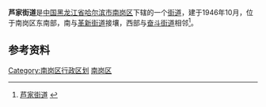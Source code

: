{{中国乡级行政区
| 行政区全称 = 芦家街道
| 景观照片文件名 =
| 景观照片描述 =
| 汉语拼音 =
| 通用拼音 =
| 注音符號 =
| 其它标音类型1 =
| 其它标音1 =
| 其它标音类型2 =
| 其它标音2 =
| 其它语言类型1 =
| 其它语言地名1 =
| 其它语言类型2 =
| 其它语言地名2 =
| 上级行政区 = [[黑龙江省|黑龙江省]][[哈尔滨市|哈尔滨市]][[南岗区|南岗区]]
| 行政区类别 = [[街道|街道]]
| LowerDivisions =31个居民委员会
| 行政区划代码 = 230103006
| 地理坐标 =
| 总面积 = 1.5平方公里
| 户籍人口 = 50688人
| 户籍人口年份 =
| 常住人口 = 
| 常住人口年份 =
| 人口密度 =
| 行政区划 = 
| 官方网站 =
| 政府驻地 = 
| 邮政编码 =150000
| 毗邻行政区 =
| 位置图文件名 =
| 位置图描述 =
}}

'''芦家街道'''是[[中国|中国]][[黑龙江省|黑龙江省]][[哈尔滨市|哈尔滨市]][[南岗区|南岗区]]下辖的一个[[街道|街道]]，建于1946年10月，位于南岗区东南部，南与[[革新街道|革新街道]]接壤，西部与[[奋斗街道|奋斗街道]]相邻<ref>[http://www.chinaquhua.cn/heilongjiang/ 芦家街道] {{webarchive|url=https://web.archive.org/web/20110822123644/http://www.chinaquhua.cn/heilongjiang/ |date=2011-08-22 }}</ref>。

==参考资料==
{{reflist}}

{{哈尔滨市南岗区行政区划}}

[[Category:南岗区行政区划|Category:南岗区行政区划]]
[[Category:哈尔滨市街道|南岗区]]